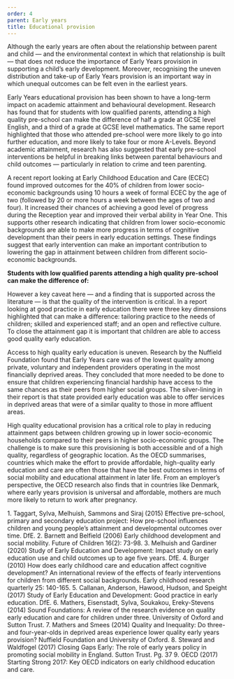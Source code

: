 ```yaml
---
order: 4
parent: Early years
title: Educational provision
---
```



Although the early years are often about the relationship between parent and child — and 
the environmental context in which that relationship is built — that does not reduce the 
importance of Early Years provision in supporting a child’s early development. Moreover, 
recognising the uneven distribution and take-up of Early Years provision is an important 
way in which unequal outcomes can be felt even in the earliest years. 

<ResearchImage imageName="early-years-provision.jpg" />

Early Years educational provision has been shown to have a long-term impact on academic 
attainment and behavioural development. Research has found that for students with low 
qualified parents, attending a high quality pre-school can make the difference of half 
a grade at GCSE level English, and a third of a grade at GCSE level 
mathematics.<FootnoteLink text="1"/> The 
same report highlighted that those who attended pre-school were more likely to go into 
further education, and more likely to take four or more A-Levels. Beyond academic 
attainment, research has also suggested that early pre-school interventions be helpful 
in breaking links between parental behaviours and child outcomes — particularly in 
relation to crime and teen parenting.<FootnoteLink text="2"/>

A recent report looking at Early Childhood Education and Care (ECEC) found improved 
outcomes for the 40% of children from lower socio-economic backgrounds using 10 hours 
a week of formal ECEC by the age of two (followed by 20 or more hours a week between 
the ages of two and four). It increased their chances of achieving a good level of 
progress during the Reception year and improved their verbal ability in Year 
One.<FootnoteLink text="3"/> This 
supports other research indicating that children from lower socio-economic backgrounds 
are able to make more progress in terms of cognitive development than their peers in 
early education settings.<FootnoteLink text="4"/>  These 
findings suggest that early intervention can make an important contribution to lowering 
the gap in attainment between children from different socio-economic backgrounds. 

<div>
<strong>Students with low qualified parents attending a high quality pre-school can make the difference of:</strong>
<EarlyYearsProvisionSVG />
</div>

However a key caveat here — and a finding that is supported across the literature — is 
that the quality of the intervention is critical. In a report looking at good practice 
in early education there were three key dimensions highlighted that can make a difference: 
tailoring practice to the needs of children; skilled and experienced staff; and an open 
and reflective culture.<FootnoteLink text="5"/> To close 
the attainment gap it is important that children are able to access good quality early 
education.<FootnoteLink text="6"/>

Access to high quality early education is uneven. Research by the Nuffield Foundation 
found that Early Years care was of the lowest quality among private, voluntary and 
independent providers operating in the most financially deprived 
areas.<FootnoteLink text="7"/> They concluded 
that more needed to be done to ensure that children experiencing financial hardship have 
access to the same chances as their peers from higher social groups. The silver-lining 
in their report is that state provided early education was able to offer services in 
deprived areas that were of a similar quality to those in more affluent 
areas.<FootnoteLink text="8"/>

High quality educational provision has a critical role to play in reducing attainment gaps 
between children growing up in lower socio-economic households compared to their peers in 
higher socio-economic groups. The challenge is to make sure this provisioning is both 
accessible and of a high quality, regardless of geographic location. As the OECD summarises, 
countries which make the effort to provide affordable, high-quality early education and care 
are often those that have the best outcomes in terms of social mobility and educational 
attainment in later life.<FootnoteLink text="9"/> From an 
employer’s perspective, the OECD research also finds that in countries like Denmark, 
where early years provision is universal and affordable, mothers are much more likely to 
return to work after pregnancy.  

<Footnotes>
	1. Taggart, Sylva, Melhuish, Sammons and Siraj (2015) Effective pre-school, primary and secondary education project: How pre-school influences children and young people’s attainment and developmental outcomes over time. DfE.
	2. Barnett and Belfield (2006) Early childhood development and social mobility. Future of Children 16(2): 73-98.
	3. Melhuish and Gardiner (2020) Study of Early Education and Development: Impact study on early education use and child outcomes up to age five years. DfE.
	4. Burger (2010) How does early childhood care and education affect cognitive development? An international review of the effects of fearly interventions for children from different social backgrounds. Early childhood research quarterly 25: 140-165.
	5. Callanan, Anderson, Hawood, Hudson, and Speight (2017) Study of Early Education and Development: Good practice in early education. DfE.
	6. Mathers, Eisenstadt, Sylva, Soukakou, Ereky-Stevens (2014) Sound Foundations: A review of the research evidence on quality early education and care for children under three. University of Oxford and Sutton Trust.
	7. Mathers and Smees (2014) Quality and Inequality: Do three- and four-year-olds in deprived areas experience lower quality early years provision? Nuffield Foundation and University of Oxford.
	8. Steward and Waldfogel (2017) Closing Gaps Early: The role of early years policy in promoting social mobility in England. Sutton Trust. Pg. 37
	9. OECD (2017) Starting Strong 2017: Key OECD indicators on early childhood education and care.
</Footnotes>
